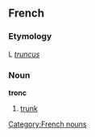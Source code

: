==French==
===Etymology===
L ''[[truncus]]''
===Noun===
'''tronc'''

#[[trunk]]

[[Category:French nouns]]